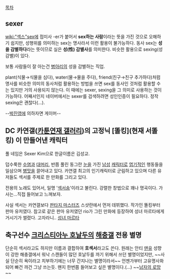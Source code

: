 [[목차]]

== sexer ==
[[wiki:"섹스"sex]]에 접미사 -er가 붙어서 '''sex하는 사람'''이라는 뜻을 가진 것으로 오해하기 쉽지만, 성행위를 의미하는 sex는 명사라서 이런 활용이 불가능하다. 동사 sex는 '''성을 감별하다'''라는 뜻이므로 실은 '''성(性) 감별사'''를 의미한다. 비슷한 활용으로 sexing(성 감별)이 있다.

보통 사람들이 잘 아는건 [[병아리]]의 성을 감별하는 직업.

plant(식물→식물을 심다), water(물→물을 주다), friend(친구→친구 추가하다)처럼 명사를 비슷한 의미의 동사처럼 활용하는 방법을 쓰면 sex를 동사인 것처럼 활용할 수는 있지만 거의 사용되지 않는다. 이 때에는 sexer, sexing을 그 의미로 사용하는 것이 가능하다. 어째서인지 네이버에서는 sexer를 검색하려면 성인인증이 필요하다. 정작 sexing은 괜찮다(…).

--[[박진영]]에 의하자면 게이머--

== DC 카연갤([[카툰연재 갤러리]])의 고정닉 [똘킹](현재 서똘킹) 이 만들어낸 캐릭터 ==
풀 네임은 Sexer Kim으로 한글이름은 김성교.

덥수룩한 [[수염]]과 [[대머리]], 반쯤 풀린 동그란 [[눈]]을 가진 [[남성]] [[캐릭터]]로 [[엽기]]적인 행동들을 일삼으며 [[병맛]]을 끌어내고 있다. 카연갤 최고의 인기캐릭터로 군림하고 있으며 다른 유저들도 섹서를 주제로 한 만화를 그리고 있다.

전용의 노래도 있어서, 일명 '[[섹서송]]'이라고 불린다. 강렬한 창법으로 꽤나 명곡이다. 가사는...직접 들어보고 느껴보자. 

사실 섹서는 카연갤보다 [[판타지 마스터즈]] 스샷란에서 먼저 데뷔했다. 작가인 똘킹부터 판마 유저였다. 참고로 같은 판마 유저였던 rio가 그린 만화에 등장하여 성녀 마르타에게 거시기가 썰렸다. 고자라니.. [http://ruliweb.daum.net/ruliboard/read.htm?main=hb&table=cmu_yu03&left=j&db=2&num=57051 성녀 마르타]

== 축구선수 [[크리스티아누 호날두]]의 [[해충갤]] 전용 별명 ==
단순히 섹서라고도 하지만 이름과 결합하여 '''호섹서'''라고도 쓴다. 원래는 안티 [[맨유]] 성향이 강한 해충갤에서 워낙 스캔들이 많던 호날두를 까기 위해서 쓰던 별명이었지만, ~~사실 단순히 욕이라고 치부하기에는 너무 간지나는 별명이라서~~ 언젠가부터 고유명사화 되어 빠건 까건 그냥 쓰는듯. 왠지 한번쯤 들어보고 싶은 별명이다.(...) ~~[[남자의 로망]]~~
